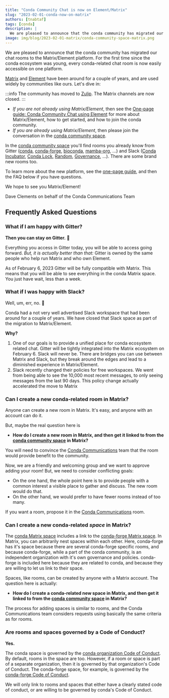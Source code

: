 ```yaml
---
title: "Conda Community Chat is now on Element/Matrix"
slug: "2023-02-01-conda-now-on-matrix"
authors: [tnabtaf]
tags: [conda]
description: |
  We are pleased to announce that the conda community has migrated our chat rooms to the Matrix/Element platform.
image: img/blog/2023-02-01-matrix/conda-community-space-matrix.png
---
```


We are pleased to announce that the conda community has migrated our chat rooms to the Matrix/Element platform. For the first time since the conda ecosystem was young, every conda-related chat room is now easily accessible on one platform.

[Matrix](https://matrix.org/) and [Element](https://element.io/) have been around for a couple of years, and are used widely by communities like ours. Let's dive in:

<!-- truncate -->

:::info
The community has moved to [Zulip](https://conda.zulipchat.com). The Matrix channels are now closed.
:::

- _If you are not already using Matrix/Element_, then see the [One-page guide: Conda Community Chat using Element](https://conda.discourse.group/t/one-page-guide-conda-community-chat-using-element/173) for more about Matrix/Element, how to get started, and how to join the conda community.
- _If you are already using Matrix/Element_, then please join the conversation in the [conda community space](https://app.element.io/#/room/#conda:matrix.org).

In the [conda community space](https://app.element.io/#/room/#conda:matrix.org) you'll find rooms you already know from Gitter ([conda](https://app.element.io/#/room/#conda_conda:gitter.im), [conda-forge](https://app.element.io/#/room/#conda-forge:matrix.org), [bioconda](https://app.element.io/#/room/#bioconda_Lobby:gitter.im), [mamba-org](https://app.element.io/#/room/#mamba-org_Lobby:gitter.im), ...) and Slack ([Conda Incubator](https://app.element.io/#/room/#conda-incubator:matrix.org), [Conda Lock](https://app.element.io/#/room/#conda-lock:matrix.org), [Random](https://app.element.io/#/room/#conda-random:matrix.org), [Governance](https://app.element.io/#/room/#conda-governance:matrix.org), ...). There are some brand new rooms too.

To learn more about the new platform, see the [one-page guide](https://conda.discourse.group/t/one-page-guide-conda-community-chat-using-element/173), and then the FAQ below if you have questions.

We hope to see you Matrix/Element!

Dave Clements on behalf of the Conda Communications Team

## Frequently Asked Questions

### What if I am happy with Gitter?

**Then you can stay on Gitter.** 🙂

Everything you access in Gitter today, you will be able to access going forward. _But, it is actually better than that:_ Gitter is owned by the same people who help run Matrix and who own Element.

As of February 6, 2023 Gitter will be fully compatible with Matrix. This means that you will be able to see everything in the conda Matrix space. You just have wait, less than a week.

### What if I was happy with Slack?

Well, um, err, no. 🙁

Conda had a not very well advertised Slack workspace that had been around for a couple of years. We have closed that Slack space as part of the migration to Matrix/Element.

**Why?**

1. One of our goals is to provide a unified place for conda ecosystem related chat. Gitter will be tightly integrated into the Matrix ecosystem on February 6. Slack will never be. There are bridges you can use between Matrix and Slack, but they break around the edges and lead to a diminished experience in Matrix/Element.
1. Slack recently changed their policies for free workspaces. We went from being able to see the 10,000 most recent messages, to only seeing messages from the last 90 days. This policy change actually accelerated the move to Matrix

### Can I create a new conda-related room in Matrix?

Anyone can create a new room in Matrix. It's easy, and anyone with an account can do it.

But, maybe the real question here is

- **How do I create a new room in Matrix, and then get it linked to from the [conda community space](https://app.element.io/#/room/#conda:matrix.org) in Matrix?**

You will need to convince the [Conda Communications](https://app.element.io/#/room/#conda-communications:matrix.org) team that the room would provide benefit to the community.

Now, we are a friendly and welcoming group and we want to approve adding your room! But, we need to consider conflicting goals:

- On the one hand, the whole point here is to provide people with a common interest a visible place to gather and discuss. The new room would do that.
- On the other hand, we would prefer to have fewer rooms instead of too many.

If you want a room, propose it in the [Conda Communications](https://app.element.io/#/room/#conda-communications:matrix.org) room.

### Can I create a new conda-related _space_ in Matrix?

The [conda Matrix space](https://app.element.io/#/room/#conda:matrix.org) includes a link to the [conda-forge Matrix space](https://app.element.io/#/room/#conda-forge-space:matrix.org). In Matrix, you can arbitrarily nest spaces within each other. Here, conda-forge has it's space because there are several conda-forge specific rooms, and because conda-forge, while a part of the conda community, is an independent organization with it's own governance and policies. conda-forge is included here because they are related to conda, and because they are willing to let us link to their space.

Spaces, like rooms, can be created by anyone with a Matrix account. The question here is actually:

- **How do I create a conda-related new space in Matrix, and then get it linked to from the [conda community space](https://app.element.io/#/room/#conda:matrix.org) in Matrix?**

The process for adding spaces is similar to rooms, and the Conda Communications team considers requests using basically the same criteria as for rooms.

### Are rooms and spaces governed by a Code of Conduct?

**Yes.**

The conda space is governed by the [conda organization Code of Conduct](https://github.com/conda-incubator/governance/blob/main/CODE_OF_CONDUCT.md). By default, rooms in the space are too. However, if a room or space is part of a separate organization, then it is governed by that organization's Code of Conduct. The conda-forge space, for example, is governed by the [conda-forge Code of Conduct](https://conda-forge.org/docs/orga/governance.html).

We will only link to rooms and spaces that either have a clearly stated code of conduct, or are willing to be governed by conda's Code of Conduct.
